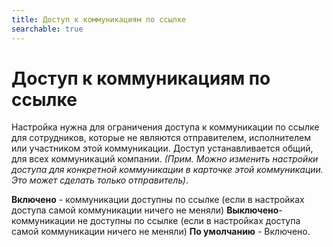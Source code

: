 ```yaml
---
title: Доступ к коммуникациям по ссылке
searchable: true
---
```


# Доступ к коммуникациям по ссылке

Настройка нужна для ограничения доступа к коммуникации по ссылке для сотрудников, которые не являются отправителем, исполнителем или участником этой коммуникации. Доступ устанавливается общий, для всех коммуникаций компании. *(Прим. Можно изменить настройки доступа для конкретной коммуникации в карточке этой коммуникации. Это может сделать только отправитель)*.

**Включено** - коммуникации доступны по ссылке (если в настройках доступа самой коммуникации ничего не меняли) **Выключено**- коммуникации не доступны по ссылке (если в настройках доступа самой коммуникации ничего не меняли) **По умолчанию** - Включено.
